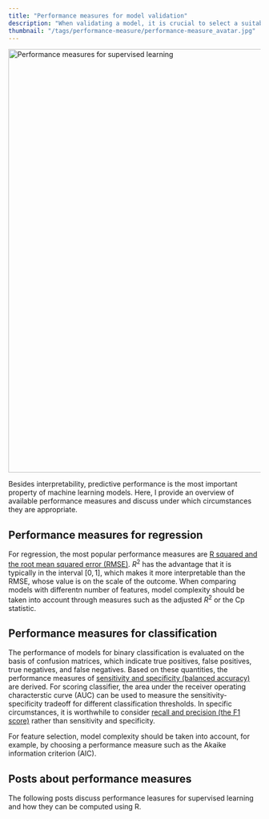 ```yaml
---
title: "Performance measures for model validation"
description: "When validating a model, it is crucial to select a suitable performance measure. This article discusses performance measures for regression (e.g. MSE, R squared) and classification (e.g. F1 statistic, AUC)."
thumbnail: "/tags/performance-measure/performance-measure_avatar.jpg"
---
```

<img src="performance-measure_avatar.jpg" alt = "Performance measures for supervised learning" width = "1500" height = "844">

Besides interpretability, predictive performance is the most important property of machine learning models. Here, I provide an overview of available performance measures and discuss under which circumstances they are appropriate.

## Performance measures for regression

For regression, the most popular performance measures are [R squared and the root mean squared error (RMSE)](/post/machine-learning/performance-measures-model-selection/). $R^2$ has the advantage that it is typically in the interval $[0,1]$, which makes it more interpretable than the RMSE, whose value is on the scale of the outcome. When comparing models with differentn number of features, model complexity should be taken into account through measures such as the adjusted $R^2$ or the Cp statistic.

## Performance measures for classification

The performance of models for binary classification is evaluated on the basis of confusion matrices, which indicate true positives, false positives, true negatives, and false negatives. Based on these quantities, the performance measures of [sensitivity and specificity (balanced accuracy)](/post/machine-learning/performance-measures-model-selection) are derived. 
For scoring classifier, the area under the receiver operating characterstic curve (AUC) can be used to measure the sensitivity-specificity tradeoff for different classification thresholds. In specific circumstances, it is worthwhile to consider [recall and precision (the F1 score)](/post/machine-learning/specificity-vs-precision/) rather than sensitivity and specificity.

For feature selection, model complexity should be taken into account, for example, by choosing a performance measure such as the Akaike information criterion (AIC).

## Posts about performance measures

The following posts discuss performance leasures for supervised learning and how they can be computed using R.
